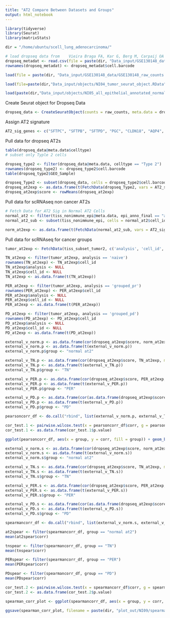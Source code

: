 ```yaml
---
title: "AT2 Compare Between Datasets and Groups"
output: html_notebook
---
```


```r
library(tidyverse)
library(Seurat)
library(matrixStats)
```

```r
dir = "/home/ubuntu/scell_lung_adenocarcinoma/"
```


```r
# load dropseq data from 	Vieira Braga FA, Kar G, Berg M, Carpaij OA et al. A cellular census of human lungs identifies novel cell states in health and in asthma. Nat Med 2019 Jun 17. PMID: 31209336
dropseq_metadat <- read.csv(file = paste(dir, "Data_input/GSE130148_data/GSE130148_barcodes_cell_types.txt",sep = ""), header = TRUE, sep = "\t")
rownames(dropseq_metadat) <- dropseq_metadat$cell.barcode

load(file = paste(dir, "Data_input/GSE130148_data/GSE130148_raw_counts.RData", sep = ""))

load(file=paste(dir,"Data_input/objects/NI04_tumor_seurat_object.RData", sep=""))

load(paste(dir,"Data_input/objects/NI05_all_epithelial_annotated_normal_and_tumor.RData", sep = ""))
```

Create Seurat object for Dropseq Data
```r
dropseq_data <- CreateSeuratObject(counts = raw_counts, meta.data = dropseq_metadat)
```

Assign AT2 signature
```r
AT2_sig_genes <- c("SFTPC", "SFTPB", "SFTPD", "PGC", "CLDN18", "AQP4", "SCGB3A1", "ABCA3", "GATA6", "NKX2-1", "SFTA3", "IGFBP2", "HOPX", "NAPSA", "FOXA2", "AGER", "LAMP1")
```

Pull data for dropseq AT2s
```r
table(dropseq_data@meta.data$celltype)
# subset only Typle 2 cells

dropseq_type2 <- filter(dropseq_data@meta.data, celltype == "Type 2")
rownames(dropseq_type2) <- dropseq_type2$cell.barcode
table(dropseq_type2$GEO_Sample)

dropseq_Type2 <- subset(dropseq_data, cells = dropseq_type2$cell.barcode)
dropseq_at2exp <- as.data.frame(t(FetchData(dropseq_Type2, vars = AT2_sig_genes)))
dropseq_at2exp$score <- rowMeans(dropseq_at2exp)
```

Pull data for scRNAseq non cancer AT2s
```r
# Fetch Data for AT2 Sig in Normal AT2 Cells
normal_at2 <- filter(tiss_nonimmune_epi@meta.data, epi_anno_final == "alveolar type 2 cell")
normal_at2_sub <- subset(tiss_nonimmune_epi, cells = normal_at2$cell_id)

norm_at2exp <- as.data.frame(t(FetchData(normal_at2_sub, vars = AT2_sig_genes)))
```

Pull data for scRNAseq for cancer groups
```r
tumor_at2exp <- FetchData(tiss_subset_tumor2, c('analysis', 'cell_id', AT2_sig_genes))

TN_at2exp <- filter(tumor_at2exp, analysis == 'naive')
rownames(TN_at2exp) <- TN_at2exp$cell_id
TN_at2exp$analysis <- NULL
TN_at2exp$cell_id <- NULL
TN_at2exp <- as.data.frame(t(TN_at2exp))

PER_at2exp <- filter(tumor_at2exp, analysis == 'grouped_pr')
rownames(PER_at2exp) <- PER_at2exp$cell_id
PER_at2exp$analysis <- NULL
PER_at2exp$cell_id <- NULL
PER_at2exp <- as.data.frame(t(PER_at2exp))

PD_at2exp <- filter(tumor_at2exp, analysis == 'grouped_pd')
rownames(PD_at2exp) <- PD_at2exp$cell_id
PD_at2exp$analysis <- NULL
PD_at2exp$cell_id <- NULL
PD_at2exp <- as.data.frame(t(PD_at2exp))
```


```r
external_v_norm.p <- as.data.frame(cor(dropseq_at2exp$score, norm_at2exp, method = "pearson")) %>% select_if(~ !any(is.na(.))) %>% `rownames<-` ("corr")
external_v_norm.p <- as.data.frame(t(external_v_norm.p))
external_v_norm.p$group <- "normal at2"

external_v_TN.p <- as.data.frame(cor(dropseq_at2exp$score, TN_at2exp, method = "pearson")) %>% select_if(~ !any(is.na(.))) %>% `rownames<-` ("corr")
external_v_TN.p <- as.data.frame(t(external_v_TN.p))
external_v_TN.p$group <- "TN"

external_v_PER.p <- as.data.frame(cor(dropseq_at2exp$score, PER_at2exp, method = "pearson")) %>% select_if(~ !any(is.na(.))) %>% `rownames<-` ("corr")
external_v_PER.p <- as.data.frame(t(external_v_PER.p))
external_v_PER.p$group <- "PER"

external_v_PD.p <- as.data.frame(cor(as.data.frame(dropseq_at2exp$score), PD_at2exp, method = "pearson")) %>% select_if(~ !any(is.na(.))) %>% `rownames<-` ("corr")
external_v_PD.p <- as.data.frame(t(external_v_PD.p))
external_v_PD.p$group <- "PD"

pearsoncorr_df <- do.call("rbind", list(external_v_norm.p, external_v_TN.p, external_v_PER.p, external_v_PD.p))

cor_test.1 <- pairwise.wilcox.test(x = pearsoncorr_df$corr, g = pearsoncorr_df$group)
cor_test.1 <- as.data.frame(cor_test.1$p.value)

ggplot(pearsoncorr_df, aes(x = group, y = corr, fill = group)) + geom_boxplot() + guides(colour = FALSE, fill = FALSE) + xlab("Group") + ylab("Pearson Correlation") + ylim(-.5, 1) #+ geom_signif(comparisons = list(c("PD", "PER")), y_position = 1.1, annotations = '5.89-25') + geom_signif(comparisons = list(c("PD", "TN")), y_position = 1.5, annotations = '1.37e-13') + geom_signif(comparisons = list(c("PER", "TN")), y_position = 1.3, annotations = '1.98e-06') + geom_signif(comparisons = list(c("normal at2", "PER")), y_position = 1.7, annotations = '2.04e-96') + scale_x_discrete(limits = c("normal at2", "TN", "PER", "PD"))

```

```r
external_v_norm.s <- as.data.frame(cor(dropseq_at2exp$score, norm_at2exp, method = "spearman")) %>% select_if(~ !any(is.na(.))) %>% `rownames<-` ("corr")
external_v_norm.s <- as.data.frame(t(external_v_norm.s))
external_v_norm.s$group <- "normal at2"

external_v_TN.s <- as.data.frame(cor(dropseq_at2exp$score, TN_at2exp, method = "spearman")) %>% select_if(~ !any(is.na(.))) %>% `rownames<-` ("corr")
external_v_TN.s <- as.data.frame(t(external_v_TN.s))
external_v_TN.s$group <- "TN"

external_v_PER.s <- as.data.frame(cor(dropseq_at2exp$score, PER_at2exp, method = "spearman")) %>% select_if(~ !any(is.na(.))) %>% `rownames<-` ("corr")
external_v_PER.s <- as.data.frame(t(external_v_PER.s))
external_v_PER.s$group <- "PER"

external_v_PD.s <- as.data.frame(cor(as.data.frame(dropseq_at2exp$score), PD_at2exp, method = "spearman")) %>% select_if(~ !any(is.na(.))) %>% `rownames<-` ("corr")
external_v_PD.s <- as.data.frame(t(external_v_PD.s))
external_v_PD.s$group <- "PD"

spearmancorr_df <- do.call("rbind", list(external_v_norm.s, external_v_TN.s, external_v_PER.s, external_v_PD.s))

at2spear <- filter(spearmancorr_df, group == "normal at2")
mean(at2spear$corr)

tnspear <- filter(spearmancorr_df, group == "TN")
mean(tnspear$corr)

PERspear <- filter(spearmancorr_df, group == "PER")
mean(PERspear$corr)

PDspear <- filter(spearmancorr_df, group == "PD")
mean(PDspear$corr)

cor_test.2 <- pairwise.wilcox.test(x = spearmancorr_df$corr, g = spearmancorr_df$group)
cor_test.2 <- as.data.frame(cor_test.2$p.value)

spearman_corr_plot <- ggplot(spearmancorr_df, aes(x = group, y = corr, fill = group)) + geom_boxplot() + guides(colour = FALSE, fill = FALSE) + xlab("Group") + ylab("spearman Correlation") + scale_x_discrete(limits=c("normal at2", "TN", "PER", "PD")) + ylim(0, 1.5)

ggsave(spearman_corr_plot, filename = paste(dir, "plot_out/NI09/spearman_corr_bycell.pdf", sep = ""), width = 5, height = 5)
```

